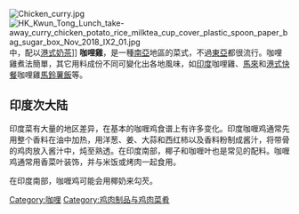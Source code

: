 {{Unreferenced|time=2016-10-10T12:11:40+00:00}}
{{otheruses|other=「咖哩雞」在香港坊間另一意思|吻痕}}
[[File:Chicken_curry.jpg|thumb]]
[[File:HK_Kwun_Tong_Lunch_take-away_curry_chicken_potato_rice_milktea_cup_cover_plastic_spoon_paper_bag_sugar_box_Nov_2018_IX2_01.jpg|thumb]]中，配以[[港式奶茶|港式奶茶]]]]
'''咖哩雞'''，是一種[[南亞|南亞]]地區的菜式，不過[[東亞|東亞]]都很流行。咖哩雞煮法簡單，其它用料成份不同可變化出各地風味，如[[印度|印度]]咖哩雞、[[馬來|馬來]]和[[港式快餐|港式快餐]]咖哩雞[[馬鈴薯|馬鈴薯]][[飯|飯]]等。

==印度次大陆==
印度菜有大量的地区差异，在基本的咖喱鸡食谱上有许多变化。印度咖喱鸡通常先用整个香料在油中加热，用洋葱、姜、大蒜和西红柿以及香料粉制成酱汁，将带骨的鸡肉放入酱汁中，炖至熟透。在印度南部，椰子和咖喱叶也是常见的配料。咖喱鸡通常用香菜叶装饰，并与米饭或烤肉一起食用。

在印度南部，咖喱鸡可能会用椰奶来勾芡。

{{food-stub}}

[[Category:咖哩|Category:咖哩]] 
[[Category:鸡肉制品与鸡肉菜肴|Category:鸡肉制品与鸡肉菜肴]]